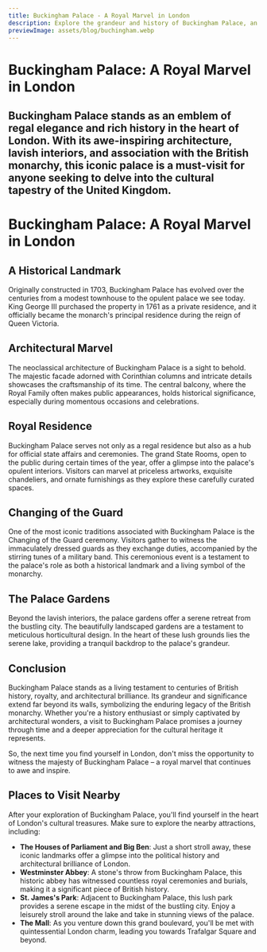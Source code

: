```yaml
---
title: Buckingham Palace - A Royal Marvel in London
description: Explore the grandeur and history of Buckingham Palace, an iconic symbol of British royalty located in the heart of London.
previewImage: assets/blog/buchingham.webp
---
```


# Buckingham Palace: A Royal Marvel in London

## Buckingham Palace stands as an emblem of regal elegance and rich history in the heart of London. With its awe-inspiring architecture, lavish interiors, and association with the British monarchy, this iconic palace is a must-visit for anyone seeking to delve into the cultural tapestry of the United Kingdom.

<Date date="Sunday 13 August 2023"/>
<ArticleHero src="assets/blog/buchingham.webp" alt="Buckingham palace"/>

# Buckingham Palace: A Royal Marvel in London

## A Historical Landmark

Originally constructed in 1703, Buckingham Palace has evolved over the centuries from a modest townhouse to the opulent palace we see today. King George III purchased the property in 1761 as a private residence, and it officially became the monarch's principal residence during the reign of Queen Victoria.

## Architectural Marvel

The neoclassical architecture of Buckingham Palace is a sight to behold. The majestic facade adorned with Corinthian columns and intricate details showcases the craftsmanship of its time. The central balcony, where the Royal Family often makes public appearances, holds historical significance, especially during momentous occasions and celebrations.

## Royal Residence

Buckingham Palace serves not only as a regal residence but also as a hub for official state affairs and ceremonies. The grand State Rooms, open to the public during certain times of the year, offer a glimpse into the palace's opulent interiors. Visitors can marvel at priceless artworks, exquisite chandeliers, and ornate furnishings as they explore these carefully curated spaces.

## Changing of the Guard

One of the most iconic traditions associated with Buckingham Palace is the Changing of the Guard ceremony. Visitors gather to witness the immaculately dressed guards as they exchange duties, accompanied by the stirring tunes of a military band. This ceremonious event is a testament to the palace's role as both a historical landmark and a living symbol of the monarchy.

## The Palace Gardens

Beyond the lavish interiors, the palace gardens offer a serene retreat from the bustling city. The beautifully landscaped gardens are a testament to meticulous horticultural design. In the heart of these lush grounds lies the serene lake, providing a tranquil backdrop to the palace's grandeur.

## Conclusion

Buckingham Palace stands as a living testament to centuries of British history, royalty, and architectural brilliance. Its grandeur and significance extend far beyond its walls, symbolizing the enduring legacy of the British monarchy. Whether you're a history enthusiast or simply captivated by architectural wonders, a visit to Buckingham Palace promises a journey through time and a deeper appreciation for the cultural heritage it represents.

So, the next time you find yourself in London, don't miss the opportunity to witness the majesty of Buckingham Palace – a royal marvel that continues to awe and inspire.

## Places to Visit Nearby

After your exploration of Buckingham Palace, you'll find yourself in the heart of London's cultural treasures. Make sure to explore the nearby attractions, including:

- **The Houses of Parliament and Big Ben**: Just a short stroll away, these iconic landmarks offer a glimpse into the political history and architectural brilliance of London.
- **Westminster Abbey**: A stone's throw from Buckingham Palace, this historic abbey has witnessed countless royal ceremonies and burials, making it a significant piece of British history.
- **St. James's Park**: Adjacent to Buckingham Palace, this lush park provides a serene escape in the midst of the bustling city. Enjoy a leisurely stroll around the lake and take in stunning views of the palace.
- **The Mall**: As you venture down this grand boulevard, you'll be met with quintessential London charm, leading you towards Trafalgar Square and beyond.
